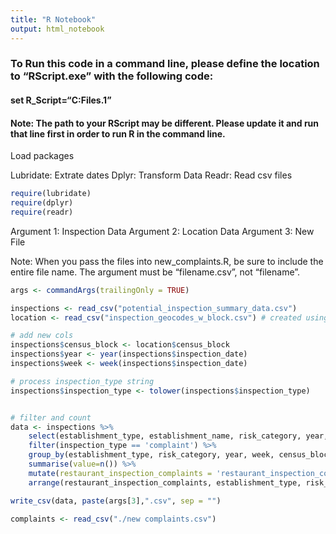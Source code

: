 ---
title: "R Notebook"
output: html_notebook
---

### To Run this code in a command line, please define the location to "RScript.exe" with the following code:
#### set R_Script="C:\Program Files\R\R-3.4.1\bin\RScript"
#### Note: The path to your RScript may be different. Please update it and run that line first in order to run R in the command line.

Load packages

  Lubridate: Extrate dates
  Dplyr: Transform Data
  Readr: Read csv files
  
```{r}
require(lubridate)
require(dplyr)
require(readr)
```

Argument 1: Inspection Data
Argument 2: Location Data
Argument 3: New File

Note: When you pass the files into new_complaints.R, be sure to include the entire file name. The argument must be "filename.csv", not "filename".

```{r}
args <- commandArgs(trailingOnly = TRUE)

inspections <- read_csv("potential_inspection_summary_data.csv")
location <- read_csv("inspection_geocodes_w_block.csv") # created using add_census_block_data.R from DropBox

# add new cols
inspections$census_block <- location$census_block
inspections$year <- year(inspections$inspection_date)
inspections$week <- week(inspections$inspection_date)

# process inspection_type string
inspections$inspection_type <- tolower(inspections$inspection_type)


# filter and count
data <- inspections %>%
    select(establishment_type, establishment_name, risk_category, year, week, census_block, inspection_type) %>%
    filter(inspection_type == 'complaint') %>%
    group_by(establishment_type, risk_category, year, week, census_block) %>%
    summarise(value=n()) %>%
    mutate(restaurant_inspection_complaints = 'restaurant_inspection_complaints') %>%
    arrange(restaurant_inspection_complaints, establishment_type, risk_category, year, week, census_block, value)

write_csv(data, paste(args[3],".csv", sep = "")

complaints <- read_csv("./new complaints.csv")
```
